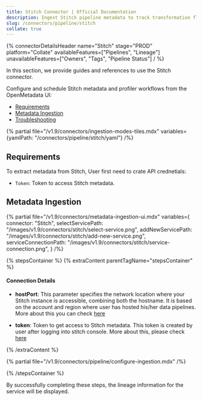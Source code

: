 ```yaml
---
title: Stitch Connector | Official Documentation
description: Ingest Stitch pipeline metadata to track transformation flow and manage operational lineage.
slug: /connectors/pipeline/stitch
collate: true
---
```




{% connectorDetailsHeader
name="Stitch"
stage="PROD"
platform="Collate"
availableFeatures=["Pipelines", "Lineage"]
unavailableFeatures=["Owners", "Tags", "Pipeline Status"]
/ %}


In this section, we provide guides and references to use the Stitch connector.

Configure and schedule Stitch metadata and profiler workflows from the OpenMetadata UI:

- [Requirements](#requirements)
- [Metadata Ingestion](#metadata-ingestion)
- [Troubleshooting](/connectors/pipeline/stitch/troubleshooting)

{% partial file="/v1.9/connectors/ingestion-modes-tiles.mdx" variables={yamlPath: "/connectors/pipeline/stitch/yaml"} /%}

## Requirements

To extract metadata from Stitch, User first need to crate API crednetials:
- `Token`: Token to access Stitch metadata.


## Metadata Ingestion

{% partial 
    file="/v1.9/connectors/metadata-ingestion-ui.mdx" 
    variables={
        connector: "Stitch", 
        selectServicePath: "/images/v1.9/connectors/stitch/select-service.png",
        addNewServicePath: "/images/v1.9/connectors/stitch/add-new-service.png",
        serviceConnectionPath: "/images/v1.9/connectors/stitch/service-connection.png",
    } 
/%}

{% stepsContainer %}
{% extraContent parentTagName="stepsContainer" %}

#### Connection Details

- **hostPort**: This parameter specifies the network location where your Stitch instance is accessible, combining both the hostname. It is based on the account and region where user has hosted his/her data pipelines. More about this you can check [here](https://www.stitchdata.com/docs/developers/import-api/api#base-urls)

- **token**: Token to get access to Stitch metadata. This token is created by user after logging into stitch console. More about this, please check [here](https://www.stitchdata.com/docs/developers/import-api/guides/quick-start#obtain-api-credentials)


{% /extraContent %}

<TestConnection />

{% partial file="/v1.9/connectors/pipeline/configure-ingestion.mdx" /%}

<IngestionScheduleAndDeploy />

{% /stepsContainer %}

By successfully completing these steps, the lineage information for the service will be displayed.
